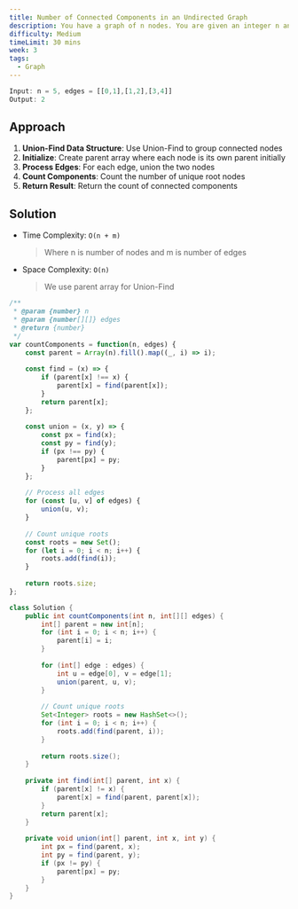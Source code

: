 ```yaml
---
title: Number of Connected Components in an Undirected Graph
description: You have a graph of n nodes. You are given an integer n and an array edges where edges[i] = [ai, bi] indicates that there is an edge between nodes ai and bi in the graph.
difficulty: Medium
timeLimit: 30 mins
week: 3
tags:
  - Graph
---
```


```js title="Example"
Input: n = 5, edges = [[0,1],[1,2],[3,4]]
Output: 2
```

## Approach

1. **Union-Find Data Structure**: Use Union-Find to group connected nodes
2. **Initialize**: Create parent array where each node is its own parent initially
3. **Process Edges**: For each edge, union the two nodes
4. **Count Components**: Count the number of unique root nodes
5. **Return Result**: Return the count of connected components

## Solution

- Time Complexity: `O(n + m)`
  > Where n is number of nodes and m is number of edges
- Space Complexity: `O(n)`
  > We use parent array for Union-Find

```js tab="JavaScript"
/**
 * @param {number} n
 * @param {number[][]} edges
 * @return {number}
 */
var countComponents = function(n, edges) {
    const parent = Array(n).fill().map((_, i) => i);
    
    const find = (x) => {
        if (parent[x] !== x) {
            parent[x] = find(parent[x]);
        }
        return parent[x];
    };
    
    const union = (x, y) => {
        const px = find(x);
        const py = find(y);
        if (px !== py) {
            parent[px] = py;
        }
    };
    
    // Process all edges
    for (const [u, v] of edges) {
        union(u, v);
    }
    
    // Count unique roots
    const roots = new Set();
    for (let i = 0; i < n; i++) {
        roots.add(find(i));
    }
    
    return roots.size;
};
```

```java tab="Java"
class Solution {
    public int countComponents(int n, int[][] edges) {
        int[] parent = new int[n];
        for (int i = 0; i < n; i++) {
            parent[i] = i;
        }
        
        for (int[] edge : edges) {
            int u = edge[0], v = edge[1];
            union(parent, u, v);
        }
        
        // Count unique roots
        Set<Integer> roots = new HashSet<>();
        for (int i = 0; i < n; i++) {
            roots.add(find(parent, i));
        }
        
        return roots.size();
    }
    
    private int find(int[] parent, int x) {
        if (parent[x] != x) {
            parent[x] = find(parent, parent[x]);
        }
        return parent[x];
    }
    
    private void union(int[] parent, int x, int y) {
        int px = find(parent, x);
        int py = find(parent, y);
        if (px != py) {
            parent[px] = py;
        }
    }
}
```
